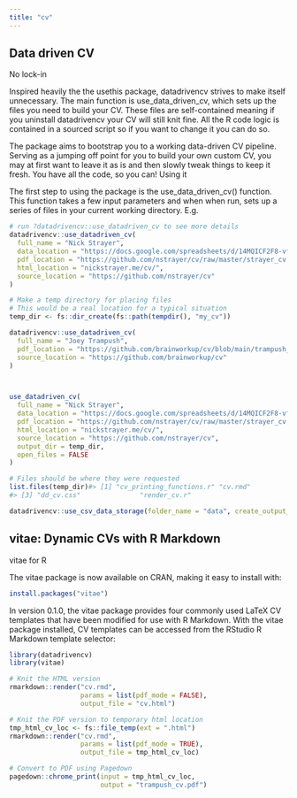 ```yaml
---
title: "cv"
---
```


## Data driven CV

No lock-in

Inspired heavily the the usethis package, datadrivencv strives to make itself unnecessary.
The main function is use_data_driven_cv, which sets up the files you need to build your CV.
These files are self-contained meaning if you uninstall datadrivencv your CV will still knit fine.
All the R code logic is contained in a sourced script so if you want to change it you can do so.

The package aims to bootstrap you to a working data-driven CV pipeline.
Serving as a jumping off point for you to build your own custom CV, you may at first want to leave it as is and then slowly tweak things to keep it fresh.
You have all the code, so you can!
Using it

The first step to using the package is the use_data_driven_cv() function.
This function takes a few input parameters and when when run, sets up a series of files in your current working directory.
E.g.

```r
# run ?datadrivencv::use_datadriven_cv to see more details
datadrivencv::use_datadriven_cv(
  full_name = "Nick Strayer",
  data_location = "https://docs.google.com/spreadsheets/d/14MQICF2F8-vf8CKPF1m4lyGKO6_thG-4aSwat1e2TWc",
  pdf_location = "https://github.com/nstrayer/cv/raw/master/strayer_cv.pdf",
  html_location = "nickstrayer.me/cv/",
  source_location = "https://github.com/nstrayer/cv"
)
```

```r
# Make a temp directory for placing files
# This would be a real location for a typical situation
temp_dir <- fs::dir_create(fs::path(tempdir(), "my_cv"))

datadrivencv::use_datadriven_cv(
  full_name = "Joey Trampush",
  pdf_location = "https://github.com/brainworkup/cv/blob/main/trampush_cv.pdf",
  source_location = "https://github.com/brainworkup/cv"
)



use_datadriven_cv(
  full_name = "Nick Strayer",
  data_location = "https://docs.google.com/spreadsheets/d/14MQICF2F8-vf8CKPF1m4lyGKO6_thG-4aSwat1e2TWc",
  pdf_location = "https://github.com/nstrayer/cv/raw/master/strayer_cv.pdf",
  html_location = "nickstrayer.me/cv/",
  source_location = "https://github.com/nstrayer/cv",
  output_dir = temp_dir,
  open_files = FALSE
)

# Files should be where they were requested
list.files(temp_dir)#> [1] "cv_printing_functions.r" "cv.rmd"                 
#> [3] "dd_cv.css"               "render_cv.r"            

```

```r
datadrivencv::use_csv_data_storage(folder_name = "data", create_output_dir = TRUE)
```
## vitae: Dynamic CVs with R Markdown

vitae for R

The vitae package is now available on CRAN, making it easy to install with:

```r
install.packages("vitae")
```

In version 0.1.0, the vitae package provides four commonly used LaTeX CV templates that have been modified for use with R Markdown.
With the vitae package installed, CV templates can be accessed from the RStudio R Markdown template selector:

```r
library(datadrivencv)
library(vitae)
```


```r
# Knit the HTML version
rmarkdown::render("cv.rmd",
                  params = list(pdf_mode = FALSE),
                  output_file = "cv.html")

# Knit the PDF version to temporary html location
tmp_html_cv_loc <- fs::file_temp(ext = ".html")
rmarkdown::render("cv.rmd",
                  params = list(pdf_mode = TRUE),
                  output_file = tmp_html_cv_loc)

# Convert to PDF using Pagedown
pagedown::chrome_print(input = tmp_html_cv_loc,
                       output = "trampush_cv.pdf")
```

